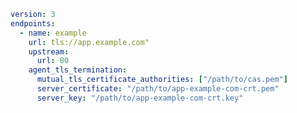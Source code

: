 ```yaml
version: 3
endpoints:
  - name: example
    url: tls://app.example.com"
    upstream:
      url: 80
    agent_tls_termination:
      mutual_tls_certificate_authorities: ["/path/to/cas.pem"]
      server_certificate: "/path/to/app-example-com-crt.pem"
      server_key: "/path/to/app-example-com-crt.key"
```
